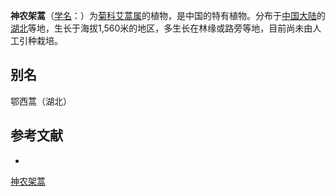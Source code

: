 {{Speciesbox
| name = 神农架蒿
| status = 
| status_system = 
| image = 
| genus = Artemisia
| species = shennongjiaensis
| authority = Ling et Y. R. Ling in Bull.
}}

'''神农架蒿'''（[[学名|学名]]：{{lang|la|''Artemisia shennongjiaensis''}}）为[[菊科|菊科]][[艾蒿属|艾蒿属]]的植物，是中国的特有植物。分布于[[中国大陆|中国大陆]]的[[湖北|湖北]]等地，生长于海拔1,560米的地区，多生长在林缘或路旁等地，目前尚未由人工引种栽培。

== 别名 ==
鄂西蒿（湖北）

== 参考文献 ==
<div class="references-small">
* {{cite web| url =http://www.bioinfo.cn/db05/KmzwSpecies.php?action=view&id=4230| title =神农架蒿| work =《中国高等植物数据库全库》| publisher =中国科学院微生物研究所| author =昆明植物研究所| accessdate =2009-02-24| deadurl =yes| archiveurl =https://web.archive.org/web/20160305053149/http://www.bioinfo.cn/db05/KmzwSpecies.php?action=view&id=4230| archivedate =2016-03-05}}
</div>
{{Taxonbar|from=Q15226819}}

[[Category:艾蒿属|神农架蒿]]


{{植物小作品}}